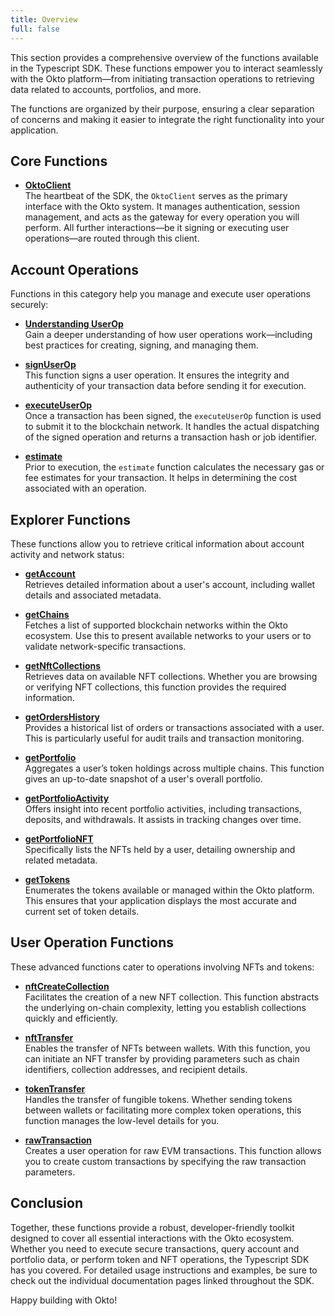 ```yaml
---
title: Overview
full: false
---
```


This section provides a comprehensive overview of the functions available in the Typescript SDK. These functions empower you to interact seamlessly with the Okto platform—from initiating transaction operations to retrieving data related to accounts, portfolios, and more. 

The functions are organized by their purpose, ensuring a clear separation of concerns and making it easier to integrate the right functionality into your application.

## Core Functions

- **[OktoClient](/docs/typescript-sdk/usage/OktoClient)**  
  The heartbeat of the SDK, the `OktoClient` serves as the primary interface with the Okto system. It manages authentication, session management, and acts as the gateway for every operation you will perform. All further interactions—be it signing or executing user operations—are routed through this client.

## Account Operations

Functions in this category help you manage and execute user operations securely:

- **[Understanding UserOp](/docs/typescript-sdk/usage/userop-learn)**  
  Gain a deeper understanding of how user operations work—including best practices for creating, signing, and managing them.

- **[signUserOp](/docs/typescript-sdk/usage/signUserOp)**  
  This function signs a user operation. It ensures the integrity and authenticity of your transaction data before sending it for execution.

- **[executeUserOp](/docs/typescript-sdk/usage/executeUserOp)**  
  Once a transaction has been signed, the `executeUserOp` function is used to submit it to the blockchain network. It handles the actual dispatching of the signed operation and returns a transaction hash or job identifier.

- **[estimate](/docs/typescript-sdk/usage/estimate)**  
  Prior to execution, the `estimate` function calculates the necessary gas or fee estimates for your transaction. It helps in determining the cost associated with an operation.

## Explorer Functions

These functions allow you to retrieve critical information about account activity and network status:

- **[getAccount](/docs/typescript-sdk/usage/getAccount)**  
  Retrieves detailed information about a user's account, including wallet details and associated metadata.

- **[getChains](/docs/typescript-sdk/usage/getChains)**  
  Fetches a list of supported blockchain networks within the Okto ecosystem. Use this to present available networks to your users or to validate network-specific transactions.

- **[getNftCollections](/docs/typescript-sdk/usage/getNftCollections)**  
  Retrieves data on available NFT collections. Whether you are browsing or verifying NFT collections, this function provides the required information.

- **[getOrdersHistory](/docs/typescript-sdk/usage/getOrdersHistory)**  
  Provides a historical list of orders or transactions associated with a user. This is particularly useful for audit trails and transaction monitoring.

- **[getPortfolio](/docs/typescript-sdk/usage/getPortfolio)**  
  Aggregates a user’s token holdings across multiple chains. This function gives an up-to-date snapshot of a user's overall portfolio.

- **[getPortfolioActivity](/docs/typescript-sdk/usage/getPortfolioActivity)**  
  Offers insight into recent portfolio activities, including transactions, deposits, and withdrawals. It assists in tracking changes over time.

- **[getPortfolioNFT](/docs/typescript-sdk/usage/getPortfolioNFT)**  
  Specifically lists the NFTs held by a user, detailing ownership and related metadata.

- **[getTokens](/docs/typescript-sdk/usage/getTokens)**  
  Enumerates the tokens available or managed within the Okto platform. This ensures that your application displays the most accurate and current set of token details.

## User Operation Functions

These advanced functions cater to operations involving NFTs and tokens:

- **[nftCreateCollection](/docs/typescript-sdk/usage/nftCreateCollection)**  
  Facilitates the creation of a new NFT collection. This function abstracts the underlying on-chain complexity, letting you establish collections quickly and efficiently.

- **[nftTransfer](/docs/typescript-sdk/usage/nftTransfer)**  
  Enables the transfer of NFTs between wallets. With this function, you can initiate an NFT transfer by providing parameters such as chain identifiers, collection addresses, and recipient details.

- **[tokenTransfer](/docs/typescript-sdk/usage/tokenTransfer)**  
  Handles the transfer of fungible tokens. Whether sending tokens between wallets or facilitating more complex token operations, this function manages the low-level details for you.

- **[rawTransaction](/docs/typescript-sdk/usage/rawTransaction)**  
  Creates a user operation for raw EVM transactions. This function allows you to create custom transactions by specifying the raw transaction parameters.

## Conclusion

Together, these functions provide a robust, developer-friendly toolkit designed to cover all essential interactions with the Okto ecosystem. Whether you need to execute secure transactions, query account and portfolio data, or perform token and NFT operations, the Typescript SDK has you covered. For detailed usage instructions and examples, be sure to check out the individual documentation pages linked throughout the SDK.

Happy building with Okto!